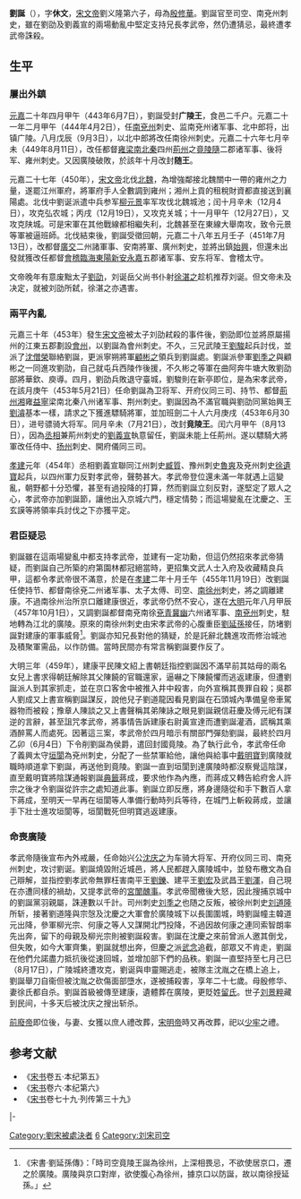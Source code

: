 '''劉誕'''（{{bd|433年||459年|8月17日|catIdx=L}}），字'''休文'''，[[宋文帝|宋文帝]]劉义隆第六子，母為[[殷修華_(南朝宋文帝)|殷修華]]。劉誕官至司空、南兗州刺史，雖在劉劭及劉義宣的兩場動亂中堅定支持兄長孝武帝，然仍遭猜忌，最終遭孝武帝誅殺。

== 生平 ==
=== 屢出外鎮 ===
[[元嘉_(劉宋)|元嘉]]二十年四月甲午（443年6月7日），劉誕受封'''广陵王'''，食邑二千户。元嘉二十一年二月甲午（444年4月2日），任[[南兗州|南兗州]]刺史、监南兗州诸军事、北中郎将，出镇广陵。八月戊辰（9月3日），以北中郎將改任南徐州刺史。元嘉二十六年七月辛未（449年8月11日），改任都督[[雍州_(東晉)|雍]][[梁州|梁]][[南秦州|南]][[北秦州|北秦]]四州[[荆州_(古代)|荊州]]之[[竟陵郡|竟陵]][[随郡|隨]]二郡诸军事、後将军、雍州刺史。又因廣陵破敗，於該年十月改封'''随王'''。

元嘉二十七年（450年），[[宋文帝|宋文帝]]北伐[[北魏|北魏]]，為增強鄰接北魏關中一帶的雍州之力量，遂罷江州軍府，將軍府手人全數調到雍州；湘州上貢的租稅財資都直接送到襄陽處。北伐中劉诞派遣中兵参军[[柳元景|柳元景]]率军攻伐北魏城池；闰十月辛未（12月4日），攻克弘农城；丙戌（12月19日），又攻克关城；十一月甲午（12月27日），又攻克陕城。可是宋軍在其他戰線都相繼失利，北魏甚至在東線大舉南攻，致令元景等軍被逼班師。北伐結束後，劉誕受徵回朝，元嘉二十八年五月壬子（451年7月13日），改都督[[廣州_(古代)|廣]][[交州|交]]二州諸軍事、安南將軍、廣州刺史，並將出鎮[[始興|始興]]，但還未出發就獲改任都督[[会稽郡|會稽]][[临海郡|臨海]][[东阳郡|東陽]][[新安郡_(西晉)|新安]][[永嘉郡|永嘉]]五郡诸军事、安东将军、會稽太守。

文帝晚年有意废黜太子[[劉劭_(劉宋)|劉劭]]，刘诞岳父尚书仆射[[徐湛之|徐湛之]]趁机推荐刘诞。但文帝未及决定，就被刘劭所弑，徐湛之亦遇害。

=== 兩平內亂 ===
元嘉三十年（453年）發生[[宋文帝|宋文帝]]被太子刘劭弒殺的事件後，劉劭即位並將原屬揚州的江東五郡劃設[[會州|會州]]，以劉誕為會州刺史。不久，三兄武陵王[[劉駿|劉駿]]起兵討伐，並派了[[沈僧榮|沈僧榮]]聯絡劉誕，更派寧朔將軍[[顧彬之|顧彬之]]領兵到劉誕處。劉誕派參軍[[劉季之|劉季之]]與顧彬之一同進攻劉劭，自己就屯兵西陵作後援，不久彬之等軍在曲阿奔牛塘大敗劉劭部將華欽、庾導。四月，劉劭兵敗退守臺城，劉駿則在新亭即位，是為宋孝武帝，在該月庚午（453年5月21日）任命劉誕為卫将军、开府仪同三司、持节、都督[[荆州_(古代)|荊州]][[湘州|湘]]雍[[益州|益]][[宁州|寧]]梁南北秦八州诸军事、荆州刺史。劉誕因為不滿官職與劉劭同黨始興王[[劉濬|劉濬]]基本一樣，請求之下獲進驃騎將軍，並加班劍二十人六月庚戌（453年6月30日），进号骠骑大将军。同月辛未（7月21日），改封'''竟陵王'''。闰六月甲午（8月13日），因為[[丞相|丞相]]兼荊州刺史的[[劉義宣|劉義宣]]執意留任，劉誕未能上任荊州。遂以驃騎大將軍改任侍中、[[扬州|扬州]]刺史、開府儀同三司。

[[孝建|孝建]]元年（454年）丞相劉義宣聯同江州刺史[[臧質|臧質]]、豫州刺史[[魯爽|魯爽]]及兗州刺史[[徐遺寶|徐遺寶]]起兵，以四州軍力反對孝武帝，聲勢甚大。孝武帝登位還未滿一年就遇上這變亂，朝野都十分恐懼，甚至有過投降的打算，然而劉誕立刻反對，遂堅定了眾人之心，孝武帝亦加劉誕節，讓他出入京城六門，穩定情勢；而這場變亂在沈慶之、王玄謨等將領率兵討伐之下亦獲平定。

=== 君臣疑忌 ===
劉誕雖在這兩場變亂中都支持孝武帝，並建有一定功勳，但這仍然招來孝武帝猜疑，而劉誕自己所築的府第園林都冠絕當時，更招集文武人士入府及收藏精良兵甲，這都令孝武帝很不滿意，於是在[[孝建|孝建]]二年十月壬午（455年11月19日）改劉誕任使持节、都督南徐兗二州诸军事、太子太傅、司空、[[南徐州|南徐州]]刺史，將之調離建康。不過南徐州治所京口離建康很近，孝武帝仍然不安心，遂在[[大明_(劉宋)|大明]]元年八月甲辰（457年10月1日），又調劉誕都督南兗南徐[[兗州|兗]][[青州_(古代)|青]][[冀州|冀]][[幽州|幽]]六州诸军事、[[南兗州|南兗州]]刺史，駐地轉為江北的廣陵。原來的南徐州刺史由宋孝武帝的心腹重臣[[劉延孫|劉延孫]]接任，防堵劉誕對建康的軍事威脅<ref>《宋書·劉延孫傳》：「時司空竟陵王誕為徐州，上深相畏忌，不欲使居京口，遷之於廣陵。廣陵與京口對岸，欲使腹心為徐州，據京口以防誕，故以南徐授延孫。」</ref>。劉誕亦知兄長對他的猜疑，於是託辭北魏進攻而修治城池及積聚軍需品，以作防備。當時民間亦有常言稱劉誕要作反了。

大明三年（459年），建康平民陳文紹上書朝廷指控劉誕因不滿早前其姑母的兩名女兒上書求得朝廷解除其父陳饒的官職還家，逼嚇之下陳饒懼而逃返建康，但遭劉誕派人到其家抓走，並在京口客舍中被推入井中殺害，向外宣稱其畏罪自殺；吳郡人劉成又上書宣稱劉誕謀反，說他兒子劉道龍因看見劉誕在石頭城內準備皇帝車駕器物而被殺；豫章人陳談之又上書聲稱其弟陳詠之眼見劉誕親信莊慶及傅元祀有謀逆的言辭，甚至詛咒孝武帝，將事情告訴建康右尉黃宣達而遭劉誕灌酒，謊稱其乘酒醉罵人而處死。因著這三案，孝武帝於四月暗示有關部門彈劾劉誕，最終於四月乙卯（6月4日）下令削劉誕為侯爵，遣回封國竟陵。為了執行此令，孝武帝任命了義興太守[[垣閬|垣閬]]為兗州刺史，分配了一些禁軍給他，讓他與給事中[[戴明寶|戴明寶]]到廣陵就職時順道拿下劉誕，再送他到竟陵。劉誕一直到垣閬到達廣陵時都沒察覺這陰謀，直至戴明寶將陰謀通報劉誕[[典籤|典籤]]蔣成，要求他作為內應，而蔣成又轉告給府舍人許宗之後才令劉誕從許宗之處知道此事。劉誕立即反應，將身邊隨從和手下數百人拿下蔣成，至明天一早再在垣閬等人準備行動時列兵等待，在城門上斬殺蔣成，並讓手下壯士進攻垣閬等，垣閬戰死但明寶逃返建康。

=== 命喪廣陵 ===
孝武帝隨後宣布內外戒嚴，任命始兴公[[沈庆之|沈庆之]]为车骑大将军、开府仪同三司、南兗州刺史，攻讨劉诞。劉誕燒毀附近城邑，將人民都趕入廣陵城中，並發布檄文為自己辯解，並指控劉孝武帝無罪枉害南平王[[劉鑠|劉鑠]]、建平王[[劉宏_(劉宋)|劉宏]]及武昌王[[劉渾|劉渾]]，自己現在亦遭同樣的禍劫，又提孝武帝的[[宋孝武帝#亂倫傳聞|宮闈醜事]]。孝武帝聞檄後大怒，因此搜捕京城中的劉誕黨羽親屬，誅連數以千計。司州刺史[[刘季之|刘季之]]也随之反叛，被徐州刺史[[刘道隆|刘道隆]]所斩，接著劉道隆與宗愨及沈慶之大軍會於廣陵城下以長圍圍城，時劉誕幢主韓道元出降，參軍柳光宗、何康之等人又謀開北門投降，不過因故何康之連同索智朗率先出奔，留下的母親及柳光宗則被劉誕殺害。劉誕在沈慶之來前曾派人邀其倒戈，但失敗，如今大軍齊集，劉誕就想出奔，但慶之派[[武念|武念]]追截，部眾又不肯走，劉誕在他們允諾盡力抵抗後從速回城，並增加部下們的品秩。劉誕一直堅持至七月己巳（8月17日），广陵城終遭攻克，劉诞與申靈賜逃走，被隊主沈胤之在橋上追上，劉誕舉刀自衞但被沈胤之砍傷面部墮水，遂被捕殺害，享年二十七歲。母殷修华、妻徐氏都自杀。劉誕首級被傳至建康，遺體葬在廣陵，更貶姓[[留氏|留氏]]。世子[[刘景粹|刘景粹]]藏到民间，十多天后被沈庆之搜出斩杀。

[[劉子業|前廢帝]]即位後，与妻、女獲以庶人禮改葬，[[宋明帝|宋明帝]]時又再改葬，祀以[[少牢|少牢]]之禮。

==参考文献 ==
*《[[宋书|宋书]]卷五·本纪第五》
*《[[宋书|宋书]]卷六·本纪第六》
*《[[宋书|宋书]]卷七十九·列传第三十九》
{{reflist}}
{{start box}}
{{s-gov}}
|-
{{s-vacant||last=[[劉鑠|劉鑠]]}}
{{s-title|[[劉宋|劉宋]][[司空|司空]]|455年－459年}}
{{s-vacant||next=[[劉禕|劉禕]]}}
{{end box}}
{{南北朝歷史事件}}
[[Category:劉宋被處決者|Category:劉宋被處決者]]
[[Category:宋文帝皇子|6]]
[[Category:刘宋司空|Category:刘宋司空]]